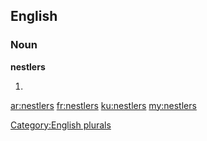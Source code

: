 ==English==

===Noun===
'''nestlers'''

# {{plural of|[[nestler]]}}

[[Category:English plurals]]

[[ar:nestlers]]
[[fr:nestlers]]
[[ku:nestlers]]
[[my:nestlers]]